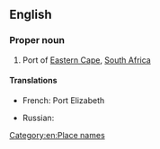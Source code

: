 ==English==

===Proper noun===
{{wikipedia}}
{{en-proper noun}}

# Port of [[Eastern Cape]], [[South Africa]]

====Translations====
{{trans-top}}
* French: Port Elizabeth
{{trans-mid}}
* Russian: {{t|ru|Порт-Элизабет|m|tr=Port-Elízabet}}
{{trans-bottom}}

[[Category:en:Place names]]
